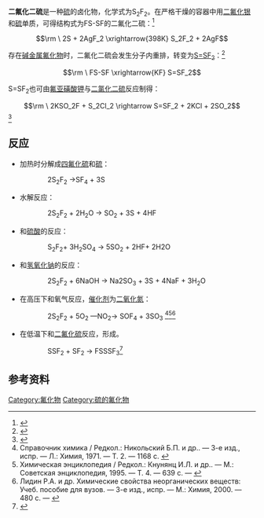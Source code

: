 {{Chembox
| ImageFile = Disulfur-difluoride-2D-dimensions.png
| ImageSize = 250px
| ImageFileL2 = Disulfur-difluoride-3D-balls.png
| ImageSizeL2 = 125px
| ImageFileR2 = Disulfur-difluoride-3D-vdW.png
| ImageSizeR2 = 125px
| IUPACName = fluorosulfanyl thiohypofluorite
| OtherNames = 
| Section1 = {{Chembox Identifiers
|  CASNo = 13709-35-8
|  CASNo_Ref = {{cascite|correct|CAS}}
|  PubChem = 123323
|  ChemSpiderID = 109926
|  SMILES = FSSF
|  InChI = InChI=1S/F2S2/c1-3-4-2
  }}
| Section2 = {{Chembox Properties
|  Formula = S<sub>2</sub>F<sub>2</sub>
|  MolarMass = 102.127
|  Appearance = 
|  Density = 
|  MeltingPt = 
|  BoilingPt = 
|  Solubility =
  }}
| Section3 = {{Chembox Hazards
|  MainHazards = 
|  FlashPt = 
|  Autoignition =
  }}
}}
'''二氟化二硫'''是一种[[硫|硫]]的卤化物，化学式为S<sub>2</sub>F<sub>2</sub>。在严格干燥的容器中用[[二氟化银|二氟化银]]和[[硫|硫]]单质，可得结构式为FS-SF的二氟化二硫：<ref>{{cite journal|doi=10.1016/0022-2852(91)90109-N|title=The microwave spectrum of the chain isomer of disulfur difluoride: FS-SF|year=1991|last1=Davis|first1=R.Wellington|last2=Firth|first2=Steven|journal=Journal of Molecular Spectroscopy|volume=145|issue=2|pages=225}}</ref>

:<math>\rm \ 2S + 2AgF_2 \xrightarrow{398K} S_2F_2 + 2AgF</math>

存在[[碱金属|碱金属]][[氟化物|氟化物]]时，二氟化二硫会发生分子内重排，转变为[[硫代氟化亚砜|S<nowiki>=</nowiki>SF<sub>2</sub>]]：<ref>{{cite journal|doi=10.1016/0022-2852(86)90134-7|title=The microwave spectrum of the pyramidal isomer of disulfur difluoride: S=SF2|year=1986|last1=Davis|first1=R.Wellington|journal=Journal of Molecular Spectroscopy|volume=116|issue=2|pages=371}}</ref>

:<math>\rm \ FS-SF \xrightarrow{KF} S=SF_2</math>

S=SF<sub>2</sub>也可由[[氟亚磺酸钾|氟亚磺酸钾]]与[[二氯化二硫|二氯化二硫]]反应制得：

:<math>\rm \ 2KSO_2F + S_2Cl_2 \rightarrow S=SF_2 + 2KCl + 2SO_2</math><ref>{{cite book|title=《无机化学丛书》第五卷：氧、硫、硒分族|pages=P179|author=张青莲|isbn=7-03-002238-6|location=北京|publisher=科学出版社}}</ref>

== 反应 ==
* 加热时分解成[[四氟化硫|四氟化硫]]和[[硫|硫]]：
::2S<sub>2</sub>F<sub>2</sub> ->SF<sub>4</sub> + 3S 

* 水解反应：
::2S<sub>2</sub>F<sub>2</sub> + 2H<sub>2</sub>O -> SO<sub>2</sub> + 3S + 4HF 

* 和[[硫酸|硫酸]]的反应：
::S<sub>2</sub>F<sub>2</sub>+ 3H<sub>2</sub>SO<sub>4</sub> -> 5SO<sub>2</sub> + 2HF+ 2H2O 

* 和[[氢氧化钠|氢氧化钠]]的反应：
::2S<sub>2</sub>F<sub>2</sub> + 6NaOH -> Na2SO<sub>3</sub> + 3S + 4NaF + 3H<sub>2</sub>O 

* 在高压下和氧气反应，[[催化剂|催化剂]]为[[二氧化氮|二氧化氮]]：
::2S<sub>2</sub>F<sub>2</sub> + 5O<sub>2</sub> —NO<sub>2</sub>-> SOF<sub>4</sub> + 3SO<sub>3</sub> <ref>Справочник химика / Редкол.: Никольский Б.П. и др.. — 3-е изд., испр. — Л.: Химия, 1971. — Т. 2. — 1168 с. {{in lang|ru}}</ref><ref>Химическая энциклопедия / Редкол.: Кнунянц И.Л. и др.. — М.: Советская энциклопедия, 1995. — Т. 4. — 639 с. — {{ISBN|978-5-85270-092-6}} {{in lang|ru}}</ref><ref>Лидин Р.А. и др. Химические свойства неорганических веществ: Учеб. пособие для вузов. — 3-е изд., испр. — М.: Химия, 2000. — 480 с. — {{ISBN|978-5-7245-1163-6}} {{in lang|ru}}</ref>

* 在低温下和[[二氟化硫|二氟化硫]]反应，形成{{le|1,3-二氟三硫烷-1,1-二氟化物|1,3-Difluoro-trisulfane-1,1-difluoride}}。
::SSF<sub>2</sub> + SF<sub>2</sub> → FSSSF<sub>3</sub><ref>{{cite journal|last1=Lösking|first1=O.|last2=Willner|first2=H.|last3=Baumgärtel|first3=H.|last4=Jochims|first4=H. W.|last5=Rühl|first5=E.|title=Chalkogenfluoride in niedrigen Oxydationsstufen. X Thermochemische Daten und Photoionisations-Massenspektren von SSF2, FSSF, SF3SF und SF3SSF|journal=Zeitschrift für anorganische und allgemeine Chemie|date=November 1985|volume=530|issue=11|pages=169–177|doi=10.1002/zaac.19855301120}}</ref>

== 参考资料 ==
{{reflist}}

{{硫化合物}}
{{无机化合物小作品}}

[[Category:氟化物|Category:氟化物]]
[[Category:硫的氟化物|Category:硫的氟化物]]